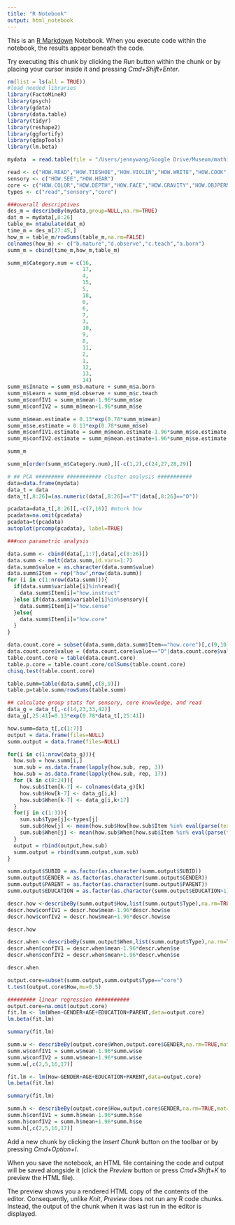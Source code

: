 ```yaml
---
title: "R Notebook"
output: html_notebook
---
```


This is an [R Markdown](http://rmarkdown.rstudio.com) Notebook. When you execute code within the notebook, the results appear beneath the code. 

Try executing this chunk by clicking the *Run* button within the chunk or by placing your cursor inside it and pressing *Cmd+Shift+Enter*. 

```r
rm(list = ls(all = TRUE))
#load needed libraries
library(FactoMineR)
library(psych)
library(gdata)
library(data.table)
library(tidyr)
library(reshape2)
library(ggfortify)
library(qdapTools)
library(lm.beta)

mydata  = read.table(file = "/Users/jennywang/Google Drive/Museum/mathitude/data/alternative analyses/additional items.csv", sep=",",header=TRUE, na.strings="")

read <- c("HOW.READ","HOW.TIESHOE","HOW.VIOLIN","HOW.WRITE","HOW.COOK","HOW.BIKE","HOW.CLOCK","HOW.DIVIDE")
sensory <- c("HOW.SEE","HOW.HEAR")
core <- c("HOW.COLOR","HOW.DEPTH","HOW.FACE","HOW.GRAVITY","HOW.OBJPERM","HOW.MORE","HOW.HELP")
types <- c("read","sensory","core")

```
```r
###overall descriptives
des_m = describeBy(mydata,group=NULL,na.rm=TRUE)
dat_m = mydata[,8:26]
table_m= mtabulate(dat_m)
time_m = des_m[27:45,]
how_m = table_m/rowSums(table_m,na.rm=FALSE)
colnames(how_m) <- c("b.mature","d.observe","c.teach","a.born")
summ_m = cbind(time_m,how_m,table_m)

summ_m$Category.num = c(16,
                        17,
                        4,
                        15,
                        5,
                        18,
                        0,
                        6,
                        7,
                        3,
                        10,
                        9,
                        8,
                        11,
                        2,
                        1,
                        12,
                        13,
                        14)
summ_m$Innate = summ_m$b.mature + summ_m$a.born
summ_m$Learn = summ_m$d.observe + summ_m$c.teach
summ_m$confIV1 = summ_m$mean-1.96*summ_m$se
summ_m$confIV2 = summ_m$mean+1.96*summ_m$se

summ_m$mean.estimate = 0.13*exp(0.78*summ_m$mean)
summ_m$se.estimate = 0.13*exp(0.78*summ_m$se)
summ_m$confIV1.estimate = summ_m$mean.estimate-1.96*summ_m$se.estimate
summ_m$confIV2.estimate = summ_m$mean.estimate+1.96*summ_m$se.estimate

summ_m

summ_m[order(summ_m$Category.num),][-c(1,2),c(24,27,28,29)]

```

```r
# ## PCA ######### ########### cluster analysis ###########
data=data.frame(mydata)
data_t = data
data_t[,8:26]=(as.numeric(data[,8:26]=="T"|data[,8:26]=="O"))

pcadata=data_t[,8:26][,-c(7,16)] #mturk how
pcadata=na.omit(pcadata)
pcadata=t(pcadata)
autoplot(prcomp(pcadata), label=TRUE)
```

```r
###non parametric analysis

data.summ <- cbind(data[,1:7],data[,c(8:26)])
data.summ <- melt(data.summ,id.vars=1:7)
data.summ$value = as.character(data.summ$value)
data.summ$Item = rep("how",nrow(data.summ))
for (i in c(1:nrow(data.summ))){
  if(data.summ$variable[i]%in%read){
    data.summ$Item[i]="how.instruct"
  }else if(data.summ$variable[i]%in%sensory){
    data.summ$Item[i]="how.sense"
  }else{
    data.summ$Item[i]="how.core"
  }
}

data.count.core = subset(data.summ,data.summ$Item=="how.core")[,c(9,10)]
data.count.core$value = (data.count.core$value=="O"|data.count.core$value=="T")
table.count.core = table(data.count.core)
table.p.core = table.count.core/colSums(table.count.core)
chisq.test(table.count.core)

table.summ=table(data.summ[,c(8,9)])
table.p=table.summ/rowSums(table.summ)
```

```r
## calculate group stats for sensory, core knowledge, and read
data_g = data_t[,-c(14,23,33,42)]
data_g[,25:41]=0.13*exp(0.78*data_t[,25:41])

how.summ=data_t[,c(1:7)]
output = data.frame(files=NULL)
summ.output = data.frame(files=NULL)

for(i in c(1:nrow(data_g))){
  how.sub = how.summ[i,]
  sum.sub = as.data.frame(lapply(how.sub, rep, 3))
  how.sub = as.data.frame(lapply(how.sub, rep, 17))
  for (k in c(8:24)){
    how.sub$Item[k-7] <- colnames(data_g)[k]
    how.sub$How[k-7] <- data_g[i,k]
    how.sub$When[k-7] <- data_g[i,k+17]
  }
  for(j in c(1:3)){
    sum.sub$Type[j]<-types[j]
    sum.sub$How[j] <- mean(how.sub$How[how.sub$Item %in% eval(parse(text = types[j]))],na.rm=TRUE)
    sum.sub$When[j] <- mean(how.sub$When[how.sub$Item %in% eval(parse(text = types[j]))],na.rm=TRUE)
  }
  output = rbind(output,how.sub)
  summ.output = rbind(summ.output,sum.sub)
}

summ.output$SUBID = as.factor(as.character(summ.output$SUBID))
summ.output$GENDER = as.factor(as.character(summ.output$GENDER))
summ.output$PARENT = as.factor(as.character(summ.output$PARENT))
summ.output$EDUCATION = as.factor(as.character(summ.output$EDUCATION>1))

descr.how <-describeBy(summ.output$How,list(summ.output$Type),na.rm=TRUE,mat=TRUE)
descr.how$confIV1 = descr.how$mean-1.96*descr.how$se
descr.how$confIV2 = descr.how$mean+1.96*descr.how$se

descr.how


```

```r

descr.when <-describeBy(summ.output$When,list(summ.output$Type),na.rm=TRUE,mat=TRUE)
descr.when$confIV1 = descr.when$mean-1.96*descr.when$se
descr.when$confIV2 = descr.when$mean+1.96*descr.when$se

descr.when
```

```r
output.core=subset(summ.output,summ.output$Type=="core")
t.test(output.core$How,mu=0.5)

```

```r
######### linear regression ###########
output.core=na.omit(output.core)
fit.lm <- lm(When~GENDER+AGE+EDUCATION+PARENT,data=output.core)
lm.beta(fit.lm)
```

```r
summary(fit.lm)
```

```r

summ.w <- describeBy(output.core$When,output.core$GENDER,na.rm=TRUE,mat=TRUE)
summ.w$confIV1 = summ.w$mean-1.96*summ.w$se
summ.w$confIV2 = summ.w$mean+1.96*summ.w$se
summ.w[,c(2,5,16,17)]


```

```r

fit.lm <- lm(How~GENDER+AGE+EDUCATION+PARENT,data=output.core)
lm.beta(fit.lm)
```

```r
summary(fit.lm)

```

```r
summ.h <- describeBy(output.core$How,output.core$GENDER,na.rm=TRUE,mat=TRUE)
summ.h$confIV1 = summ.h$mean-1.96*summ.h$se
summ.h$confIV2 = summ.h$mean+1.96*summ.h$se
summ.h[,c(2,5,16,17)]
```


Add a new chunk by clicking the *Insert Chunk* button on the toolbar or by pressing *Cmd+Option+I*.

When you save the notebook, an HTML file containing the code and output will be saved alongside it (click the *Preview* button or press *Cmd+Shift+K* to preview the HTML file). 

The preview shows you a rendered HTML copy of the contents of the editor. Consequently, unlike *Knit*, *Preview* does not run any R code chunks. Instead, the output of the chunk when it was last run in the editor is displayed.

